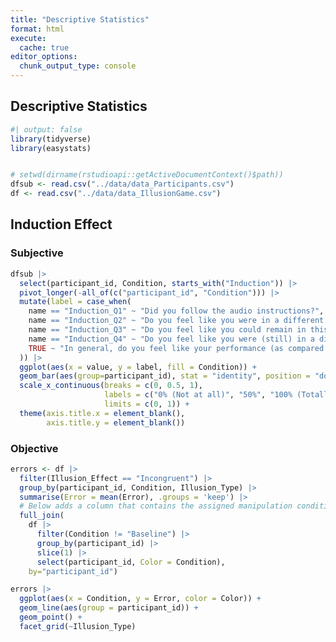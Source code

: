 ```yaml
---
title: "Descriptive Statistics"
format: html
execute:
  cache: true
editor_options:
  chunk_output_type: console
---
```


## Descriptive Statistics


```r
#| output: false
library(tidyverse)
library(easystats)


# setwd(dirname(rstudioapi::getActiveDocumentContext()$path))
dfsub <- read.csv("../data/data_Participants.csv")
df <- read.csv("../data/data_IllusionGame.csv")
```


## Induction Effect 

### Subjective

```r
dfsub |> 
  select(participant_id, Condition, starts_with("Induction")) |> 
  pivot_longer(-all_of(c("participant_id", "Condition"))) |> 
  mutate(label = case_when(
    name == "Induction_Q1" ~ "Did you follow the audio instructions?",
    name == "Induction_Q2" ~ "Do you feel like you were in a different mental state at the end of the audio instructions?",
    name == "Induction_Q3" ~ "Do you feel like you could remain in this state when the illusion game began?",
    name == "Induction_Q4" ~ "Do you feel like you were (still) in a different mental state throughout most of the illusion game?",
    TRUE ~ "In general, do you feel like your performance (as compared to the first time) at the illusion game was impacted by the instructions?"
  )) |> 
  ggplot(aes(x = value, y = label, fill = Condition)) +
  geom_bar(aes(group=participant_id), stat = "identity", position = "dodge") +
  scale_x_continuous(breaks = c(0, 0.5, 1), 
                     labels = c("0% (Not at all)", "50%", "100% (Totally)"), 
                     limits = c(0, 1)) +
  theme(axis.title.x = element_blank(),
        axis.title.y = element_blank())
```

### Objective

```r
errors <- df |> 
  filter(Illusion_Effect == "Incongruent") |> 
  group_by(participant_id, Condition, Illusion_Type) |> 
  summarise(Error = mean(Error), .groups = 'keep') |> 
  # Below adds a column that contains the assigned manipulation condition
  full_join(
    df |> 
      filter(Condition != "Baseline") |> 
      group_by(participant_id) |> 
      slice(1) |> 
      select(participant_id, Color = Condition), 
    by="participant_id")

errors |> 
  ggplot(aes(x = Condition, y = Error, color = Color)) +
  geom_line(aes(group = participant_id)) +
  geom_point() +
  facet_grid(~Illusion_Type)
```
